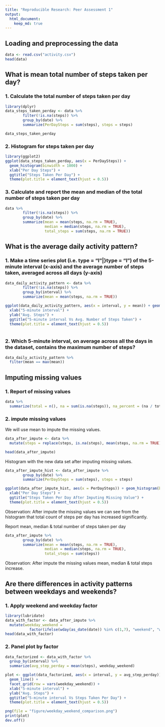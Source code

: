 ```yaml
---
title: "Reproducible Research: Peer Assessment 1"
output: 
  html_document:
    keep_md: true
---
```



## Loading and preprocessing the data
```r
data <- read.csv("activity.csv")
head(data)
```


## What is mean total number of steps taken per day?

### 1. Calculate the total number of steps taken per day

```r
library(dplyr)
data_steps_taken_perday <- data %>%
        filter(!is.na(steps)) %>%
        group_by(date) %>%
        summarize(PerDaySteps = sum(steps), steps = steps)

data_steps_taken_perday        
```

### 2. Histogram for steps taken per day

```r
library(ggplot2)
ggplot(data_steps_taken_perday, aes(x = PerDaySteps)) + 
  geom_histogram(binwidth = 1000) + 
  xlab("Per Day Steps") +
  ggtitle("Steps Taken Per Day") +
  theme(plot.title = element_text(hjust = 0.5))

```

### 3. Calculate and report the mean and median of the total number of steps taken per day

```r
data %>%
        filter(!is.na(steps)) %>%
        group_by(date) %>%
        summarize(mean = mean(steps, na.rm = TRUE), 
                  median = median(steps, na.rm = TRUE), 
                  total_steps = sum(steps, na.rm = TRUE))
```


## What is the average daily activity pattern?

### 1. Make a time series plot (i.e. type = "l"|}type = "l") of the 5-minute interval (x-axis) and the average number of steps taken, averaged across all days (y-axis)

```r
data_daily_activity_pattern <- data %>%
        filter(!is.na(steps)) %>%
        group_by(interval) %>%
        summarize(mean = mean(steps, na.rm = TRUE))

ggplot(data_daily_activity_pattern, aes(x = interval, y = mean)) + geom_line()+
  xlab("5-minute interval") +
  ylab("Avg. Steps") +
  ggtitle("5-minute interval Vs Avg. Number of Steps Taken") +
  theme(plot.title = element_text(hjust = 0.5))
  
```

### 2. Which 5-minute interval, on average across all the days in the dataset, contains the maximum number of steps?

``` r
data_daily_activity_pattern %>%
  filter(mean == max(mean))
```

## Imputing missing values

### 1. Report of missing values

``` r
data %>%
  summarize(total = n(), na = sum(is.na(steps)), na_percent = (na / total) * 100)
```

### 2. impute missing values
We will use mean to impute the missing values.

```r
data_after_impute <- data %>%
  mutate(steps = replace(steps, is.na(steps), mean(steps, na.rm = TRUE)))

head(data_after_impute)

```

Histogram with the new data set after imputing missing values.

```r
data_after_impute_hist <- data_after_impute %>%
        group_by(date) %>%
        summarize(PerDaySteps = sum(steps), steps = steps)

ggplot(data_after_impute_hist, aes(x = PerDaySteps)) + geom_histogram(binwidth = 1000) + 
  xlab("Per Day Steps") + 
  ggtitle("Steps Taken Per Day After Imputing Missing Value") +
  theme(plot.title = element_text(hjust = 0.5))
```

Observation: After impute the missing values we can see from the histogram that total count of steps per day has increased significantly.

Report mean, median & total number of steps taken per day

```r
data_after_impute %>%
        group_by(date) %>%
        summarize(mean = mean(steps, na.rm = TRUE), 
                  median = median(steps, na.rm = TRUE), 
                  total_steps = sum(steps))
```

Observation: After impute the missing values mean, median & total steps increase.

## Are there differences in activity patterns between weekdays and weekends?

### 1. Apply weekend and weekday factor

```r
library(lubridate)
data_with_factor <- data_after_impute %>%
  mutate(weekday_weekend = 
           factor(ifelse(wday(as_date(date)) %in% c(1,7), "weekend", "weekday")))
head(data_with_factor)
```

### 2. Panel plot by factor

```r
data_factorized <- data_with_factor %>%
  group_by(interval) %>%
  summarize(avg_step_perday = mean(steps), weekday_weekend)

plot <- ggplot(data_factorized, aes(x = interval, y = avg_step_perday)) + 
  geom_line() + 
  facet_grid(row = vars(weekday_weekend)) +
  xlab("5-minute interval") + 
  ylab("Avg. Steps") +
  ggtitle("5-minute interval Vs Steps Taken Per Day") +
  theme(plot.title = element_text(hjust = 0.5))

png(file = "figure/weekday_weekend_comparison.png")
print(plot)
dev.off()
    
```

